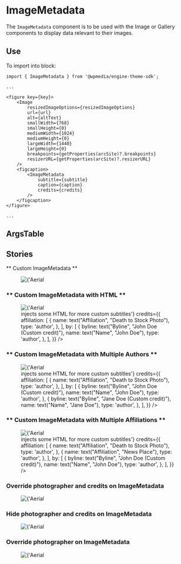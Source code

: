 
<Meta title="ImageMetadata" component={ImageMetadata} />

# ImageMetadata

The `ImageMetadata` component is to be used with the Image or Gallery components to display data relevant to their images.

## Use

To import into block:

```
import { ImageMetadata } from '@wpmedia/engine-theme-sdk';

...

<figure key={key}>
    <Image
        resizedImageOptions={resizedImageOptions}
        url={url}
        alt={altText}
        smallWidth={768}
        smallHeight={0}
        mediumWidth={1024}
        mediumHeight={0}
        largeWidth={1440}
        largeHeight={0}
        breakpoints={getProperties(arcSite)?.breakpoints}
        resizerURL={getProperties(arcSite)?.resizerURL}
    />
    <figcaption>
        <ImageMetadata 
            subtitle={subtitle} 
            caption={caption} 
            credits={credits} 
        />
    </figcaption>
</figure>

...

```



## ArgsTable
<ArgsTable of={ImageMetadata} />

## Stories

<Story name="Basic" />

** Custom ImageMetadata **

<Canvas>
    <Story name="Custom ImageMetadata">
        <figure>
            <Image
                url={'https://arc-anglerfish-arc2-prod-corecomponents.s3.amazonaws.com/public/37UMUNYNOVCEJDZW5SBKBXNMO4.jpg'}
                alt={'Aerial view of bridge'}
                smallWidth={158}
                smallHeight={89}
                mediumWidth={274}
                mediumHeight={154}
                largeWidth={274}
                largeHeight={154}
                resizedImageOptions={{
                    '158x89': '/r4YXPy4Eh2thx80bDTxRZM9Syhw=filters:format(jpg):quality(70)/',
                    '274x154': '/sDwhmVtwayjjDJww8CvlWjpydGM=filters:format(jpg):quality(70)/',
                }}
                resizerURL={'https://corecomponents-the-prophet-prod.cdn.arcpublishing.com/resizer'}
                breakpoints={{
                    small: 420,
                    medium: 768,
                    large: 992,
                }}
            />
          <figcaption>
            <ImageMetadata
                subtitle={text('Subtitle', 'Custom subtitle')}
                caption={text('Caption', 'Custom caption')}
                credits={{
                    affiliation: [
                        {
                            name: text("Affiliation", "Death to Stock Photo"),
                            type: 'author',
                        },
                    ],
                    by: [
                        {
                            byline: text("Byline", "John Doe (Custom credit)"),
                            name: text("Name", "John Doe"),
                            type: 'author',
                        },
                    ],
                }}
            />
          </figcaption>
        </figure>
    </Story>
</Canvas>

### ** Custom ImageMetadata with HTML **

<Canvas>
    <Story name="Custom ImageMetadata with HTML">
        <figure>
            <Image
                url={'https://arc-anglerfish-arc2-prod-corecomponents.s3.amazonaws.com/public/37UMUNYNOVCEJDZW5SBKBXNMO4.jpg'}
                alt={'Aerial view of bridge'}
                smallWidth={158}
                smallHeight={89}
                mediumWidth={274}
                mediumHeight={154}
                largeWidth={274}
                largeHeight={154}
                resizedImageOptions={{
                    '158x89': '/r4YXPy4Eh2thx80bDTxRZM9Syhw=filters:format(jpg):quality(70)/',
                    '274x154': '/sDwhmVtwayjjDJww8CvlWjpydGM=filters:format(jpg):quality(70)/',
                }}
                resizerURL={'https://corecomponents-the-prophet-prod.cdn.arcpublishing.com/resizer'}
                breakpoints={{
                    small: 420,
                    medium: 768,
                    large: 992,
                }}
            />
          <figcaption>
            <ImageMetadata
                subtitle={text('Subtitle', 'Custom subtitle')}
                caption={'Custom caption, where the user <i>injects some HTML</i> for more custom subtitles'}
                credits={{
                    affiliation: [
                        {
                            name: text("Affiliation", "Death to Stock Photo"),
                            type: 'author',
                        },
                    ],
                    by: [
                        {
                            byline: text("Byline", "John Doe (Custom credit)"),
                            name: text("Name", "John Doe"),
                            type: 'author',
                        },
                    ],
                }}
            />
          </figcaption>
        </figure>
    </Story>
</Canvas>

### ** Custom ImageMetadata with Multiple Authors **

<Canvas>
    <Story name="Custom ImageMetadata with HTML">
        <figure>
            <Image
                url={'https://arc-anglerfish-arc2-prod-corecomponents.s3.amazonaws.com/public/37UMUNYNOVCEJDZW5SBKBXNMO4.jpg'}
                alt={'Aerial view of bridge'}
                smallWidth={158}
                smallHeight={89}
                mediumWidth={274}
                mediumHeight={154}
                largeWidth={274}
                largeHeight={154}
                resizedImageOptions={{
                    '158x89': '/r4YXPy4Eh2thx80bDTxRZM9Syhw=filters:format(jpg):quality(70)/',
                    '274x154': '/sDwhmVtwayjjDJww8CvlWjpydGM=filters:format(jpg):quality(70)/',
                }}
                resizerURL={'https://corecomponents-the-prophet-prod.cdn.arcpublishing.com/resizer'}
                breakpoints={{
                    small: 420,
                    medium: 768,
                    large: 992,
                }}
            />
          <figcaption>
            <ImageMetadata
                subtitle={text('Subtitle', 'Custom subtitle')}
                caption={'Custom caption, where the user <i>injects some HTML</i> for more custom subtitles'}
                credits={{
                    affiliation: [
                        {
                            name: text("Affiliation", "Death to Stock Photo"),
                            type: 'author',
                        },
                    ],
                    by: [
                        {
                            byline: text("Byline", "John Doe (Custom credit)"),
                            name: text("Name", "John Doe"),
                            type: 'author',
                        },
                        {
                            byline: text("Byline", "Jane Doe (Custom credit)"),
                            name: text("Name", "Jane Doe"),
                            type: 'author',
                        },
                    ],
                }}
            />
          </figcaption>
        </figure>
    </Story>
</Canvas>

### ** Custom ImageMetadata with Multiple Affiliations **

<Canvas>
    <Story name="Custom ImageMetadata with HTML">
        <figure>
            <Image
                url={'https://arc-anglerfish-arc2-prod-corecomponents.s3.amazonaws.com/public/37UMUNYNOVCEJDZW5SBKBXNMO4.jpg'}
                alt={'Aerial view of bridge'}
                smallWidth={158}
                smallHeight={89}
                mediumWidth={274}
                mediumHeight={154}
                largeWidth={274}
                largeHeight={154}
                resizedImageOptions={{
                    '158x89': '/r4YXPy4Eh2thx80bDTxRZM9Syhw=filters:format(jpg):quality(70)/',
                    '274x154': '/sDwhmVtwayjjDJww8CvlWjpydGM=filters:format(jpg):quality(70)/',
                }}
                resizerURL={'https://corecomponents-the-prophet-prod.cdn.arcpublishing.com/resizer'}
                breakpoints={{
                    small: 420,
                    medium: 768,
                    large: 992,
                }}
            />
          <figcaption>
            <ImageMetadata
                subtitle={text('Subtitle', 'Custom subtitle')}
                caption={'Custom caption, where the user <i>injects some HTML</i> for more custom subtitles'}
                credits={{
                    affiliation: [
                        {
                            name: text("Affiliation", "Death to Stock Photo"),
                            type: 'author',
                        },
                        {
                            name: text("Affiliation", "News Place"),
                            type: 'author',
                        },
                    ],
                    by: [
                        {
                            byline: text("Byline", "John Doe (Custom credit)"),
                            name: text("Name", "John Doe"),
                            type: 'author',
                        },
                    ],
                }}
            />
          </figcaption>
        </figure>
    </Story>
</Canvas>

### **Override photographer and credits on ImageMetadata**

<Canvas>
    <Story name="Custom ImageMetadata with vanity credits">
        <figure>
            <Image
                url={'https://arc-anglerfish-arc2-prod-corecomponents.s3.amazonaws.com/public/37UMUNYNOVCEJDZW5SBKBXNMO4.jpg'}
                alt={'Aerial view of bridge'}
                smallWidth={158}
                smallHeight={89}
                mediumWidth={274}
                mediumHeight={154}
                largeWidth={274}
                largeHeight={154}
                resizedImageOptions={{
                    '158x89': '/r4YXPy4Eh2thx80bDTxRZM9Syhw=filters:format(jpg):quality(70)/',
                    '274x154': '/sDwhmVtwayjjDJww8CvlWjpydGM=filters:format(jpg):quality(70)/',
                }}
                resizerURL={'https://corecomponents-the-prophet-prod.cdn.arcpublishing.com/resizer'}
                breakpoints={{
                    small: 420,
                    medium: 768,
                    large: 992,
                }}
            />
          <figcaption>
            <ImageMetadata
                subtitle={'Custom subtitle'}
                caption={'Custom caption'}
                credits={{
                    affiliation: [
                        {
                            name: 'Death to Stock Photo',
                            type: 'author',
                        },
                    ],
                    by: [
                        {
                            byline: 'John Doe (Custom credit)',
                            name: 'John Doe',
                            type: 'author',
                        },
                    ],
                }}
                vanityCredits={{
                    affiliation: [
                        {
                            name: 'Vanity Credit',
                            type: 'author',
                        },
                    ],
                    by: [
                        {
                            name: 'Vanity Photographer',
                            type: 'author',
                        },
                    ],
                }}
            />
          </figcaption>
        </figure>
    </Story>
</Canvas>

### **Hide photographer and credits on ImageMetadata**

<Canvas>
    <Story name="Hide photographer and credits on ImageMetadata">
        <figure>
            <Image
                url={'https://arc-anglerfish-arc2-prod-corecomponents.s3.amazonaws.com/public/37UMUNYNOVCEJDZW5SBKBXNMO4.jpg'}
                alt={'Aerial view of bridge'}
                smallWidth={158}
                smallHeight={89}
                mediumWidth={274}
                mediumHeight={154}
                largeWidth={274}
                largeHeight={154}
                resizedImageOptions={{
                    '158x89': '/r4YXPy4Eh2thx80bDTxRZM9Syhw=filters:format(jpg):quality(70)/',
                    '274x154': '/sDwhmVtwayjjDJww8CvlWjpydGM=filters:format(jpg):quality(70)/',
                }}
                resizerURL={'https://corecomponents-the-prophet-prod.cdn.arcpublishing.com/resizer'}
                breakpoints={{
                    small: 420,
                    medium: 768,
                    large: 992,
                }}
            />
          <figcaption>
            <ImageMetadata
                subtitle={'Custom subtitle'}
                caption={'Custom caption'}
                credits={{
                    affiliation: [
                        {
                            name: 'Death to Stock Photo',
                            type: 'author',
                        },
                    ],
                    by: [
                        {
                            byline: 'John Doe (Custom credit)',
                            name: 'John Doe',
                            type: 'author',
                        },
                    ],
                }}
                vanityCredits={{
                    affiliation: [{}],
                    by: [{}],
                }}
            />
          </figcaption>
        </figure>
    </Story>
</Canvas>

### **Override photographer on ImageMetadata**

<Canvas>
    <Story name="Override photographer on ImageMetadata">
        <figure>
            <Image
                url={'https://arc-anglerfish-arc2-prod-corecomponents.s3.amazonaws.com/public/37UMUNYNOVCEJDZW5SBKBXNMO4.jpg'}
                alt={'Aerial view of bridge'}
                smallWidth={158}
                smallHeight={89}
                mediumWidth={274}
                mediumHeight={154}
                largeWidth={274}
                largeHeight={154}
                resizedImageOptions={{
                    '158x89': '/r4YXPy4Eh2thx80bDTxRZM9Syhw=filters:format(jpg):quality(70)/',
                    '274x154': '/sDwhmVtwayjjDJww8CvlWjpydGM=filters:format(jpg):quality(70)/',
                }}
                resizerURL={'https://corecomponents-the-prophet-prod.cdn.arcpublishing.com/resizer'}
                breakpoints={{
                    small: 420,
                    medium: 768,
                    large: 992,
                }}
            />
          <figcaption>
            <ImageMetadata
                subtitle={'Custom subtitle'}
                caption={'Custom caption'}
                credits={{
                    affiliation: [
                        {
                            name: 'Death to Stock Photo',
                            type: 'author',
                        },
                    ],
                    by: [
                        {
                            byline: 'John Doe (Custom credit)',
                            name: 'John Doe',
                            type: 'author',
                        },
                    ],
                }}
                vanityCredits={{
                    by: [
                        {
                            name: 'Vanity Photographer',
                            type: 'author',
                        },
                    ],
                }}
            />
          </figcaption>
        </figure>
    </Story>
</Canvas>
